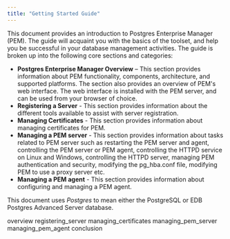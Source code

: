 ```yaml
---
title: "Getting Started Guide"
---
```




This document provides an introduction to Postgres Enterprise Manager (PEM). The guide will acquaint you with the basics of the toolset, and help you be successful in your database management activities. The guide is broken up into the following core sections and categories:

-   **Postgres Enterprise Manager Overview** – This section provides information about PEM functionality, components, architecture, and supported platforms. The section also provides an overview of PEM's web interface. The web interface is installed with the PEM server, and can be used from your browser of choice.
-   **Registering a Server** - This section provides information about the different tools available to assist with server registration.
-   **Managing Certificates** - This section provides information about managing certificates for PEM.
-   **Managing a PEM server** - This section provides information about tasks related to PEM server such as restarting the PEM server and agent, controlling the PEM server or PEM agent, controlling the HTTPD service on Linux and Windows, controlling the HTTPD server, managing PEM authentication and security, modifying the pg\_hba.conf file, modifying PEM to use a proxy server etc.
-   **Managing a PEM agent** - This section provides information about configuring and managing a PEM agent.

This document uses *Postgres* to mean either the PostgreSQL or EDB Postgres Advanced Server database.

<div class="toctree" maxdepth="3">

overview registering\_server managing\_certificates managing\_pem\_server managing\_pem\_agent conclusion

</div>
